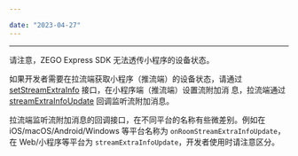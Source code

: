 ```yaml
---

date: "2023-04-27"
---
```


<Title>使用 Express SDK，小程序作为推流端时，拉流端如何获取麦克风、摄像头的状态变化？</Title>



- - -

请注意，ZEGO Express SDK 无法透传小程序的设备状态。

如果开发者需要在拉流端获取小程序（推流端）的设备状态，请通过 [setStreamExtraInfo](https://doc-zh.zego.im/article/api?doc=Express_Video_SDK_API~javascript_wxxcx~class~ZegoExpressEngine#set-stream-extra-info) 接口，在小程序端（推流端）设置流附加消
息，拉流端通过 [streamExtraInfoUpdate](https://doc-zh.zego.im/article/api?doc=Express_Video_SDK_API~javascript_wxxcx~interface~ZegoWechatMiniEvent#stream-extra-info-update) 回调监听流附加消息。

<Note title="说明">


拉流端监听流附加消息的回调接口，在不同平台的名称有些微差别。例如在 iOS/macOS/Android/Windows 等平台名称为 `onRoomStreamExtraInfoUpdate`，在 Web/小程序等平台为 `streamExtraInfoUpdate`，开发者使用时请注意区分。

</Note>


